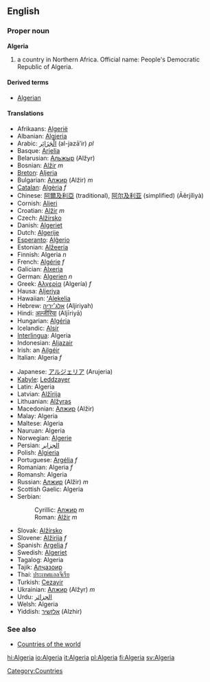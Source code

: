 ==English==
{{Wikipedia}}
===Proper noun===
'''Algeria'''

# a country in Northern Africa. Official name: People's Democratic Republic of Algeria.

====Derived terms====
*[[Algerian]]

====Translations====
{{top}}
*Afrikaans: [[Algerië]]
*Albanian: [[Algjeria]]
*Arabic: [[الْجَزَائِر]] (al-jazā’ir) ''pl''
*Basque: [[Arjelia]]
*Belarusian: [[Альжыр]] (Alžyr)
*Bosnian: [[Alžir]] ''m''
*[[Breton]]: [[Aljeria]]
*Bulgarian: [[Алжир]] (Alžir) ''m''
*[[Catalan]]: [[Algèria]] ''f''
*Chinese: [[阿爾及利亞]] (traditional), [[阿尔及利亚]] (simplified) (Āěrjílìyà)
*Cornish: [[Aljeri]]
*Croatian: [[Alžir]] ''m''
*Czech: [[Alžírsko]]
*Danish: [[Algeriet]]
*Dutch: [[Algerije]]
*[[Esperanto]]: [[Alĝerio]]
*Estonian: [[Alžeeria]]
*Finnish: Algeria ''n''
*French: [[Algérie]] ''f''
*Galician: [[Alxeria]]
*German: [[Algerien]] ''n''
*Greek: [[Αλγερία]] (Algería) ''f''
*Hausa: [[Aljeriya]]
*Hawaiian: [[ʻAlekelia]]
*Hebrew: [[אלג׳יריה]] (Aljiriyah)
*Hindi: [[अल्जीरिया]] (Aljīriyā)
*Hungarian: [[Algéria]]
*Icelandic: [[Alsír]]
*[[Interlingua]]: Algeria
*Indonesian: [[Aljazair]]
*Irish: an [[Ailgéir]]
*Italian: Algeria ''f''
{{mid}}
*Japanese: [[アルジェリア]] (Arujeria)
*[[Kabyle]]: [[Leddzayer]]
*Latin: Algeria
*Latvian: [[Alžīrija]]
*Lithuanian: [[Alžyras]]
*Macedonian: [[Алжир]] (Alžir)
*Malay: Algeria
*Maltese: Algeria
*Nauruan: Algeria
*Norwegian: [[Algerie]]
*Persian: [[الجزایر]]
*Polish: [[Algieria]]
*Portuguese: [[Argélia]] ''f''
*Romanian: Algeria ''f''
*Romansh: Algeria
*Russian: [[Алжир]] (Alžir) ''m''
*Scottish Gaelic: Algeria
*Serbian:
*:Cyrillic: [[Алжир]] ''m''
*:Roman: [[Alžir]] ''m''
*Slovak: [[Alžírsko]]
*Slovene: [[Alžirija]] ''f''
*Spanish: [[Argelia]] ''f''
*Swedish: [[Algeriet]]
*Tagalog: Algeria
*Tajik: [[Алҷазоир]]
*Thai: [[ประเทศแอลจีเรีย]]
*Turkish: [[Cezayir]]
*Ukrainian: [[Алжир]] (Alžyr) ''m''
*Urdu: [[الجزائر]]
*Welsh: Algeria
*Yiddish: [[אַלזשיר]] (Alzhir)
{{bottom}}

===See also===
*[[Countries of the world]]
[[Category:Countries]]

[[hi:Algeria]]
[[io:Algeria]]
[[it:Algeria]]
[[pl:Algeria]]
[[fi:Algeria]]
[[sv:Algeria]]